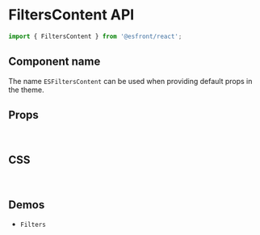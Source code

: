 
<Meta title="Components API/FiltersContent" />

# FiltersContent API

```js
import { FiltersContent } from '@esfront/react';
```

## Component name

The name `ESFiltersContent` can be used when providing default props in the theme.

## Props

<TableInterface name="FiltersContentProps" variant="props" />

<br />

## CSS

<TableInterface name="FiltersContentClasses" variant="css" />

<br />

## Demos

<ul>
  <li>
    <LinkTo kind="components-Filters" story="demo">
      <code>Filters</code>
    </LinkTo>
  </li>
</ul>

